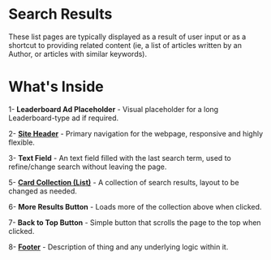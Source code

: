 
<Meta title="Components/Templates/List Pages/Search Results"/>

# Search Results

These list pages are typically displayed as a result of user input or as a shortcut to providing related content (ie, a list of articles written by an Author, or articles with similar keywords). 

# What's Inside

1- **Leaderboard Ad Placeholder** - Visual placeholder for a long Leaderboard-type ad if required.

2- **[Site Header]()** - Primary navigation for the webpage, responsive and highly flexible.

3- **Text Field** - An text field filled with the last search term, used to refine/change search without leaving the page. 

5- **[Card Collection (List)](https://storybook.nypr.digital/latest/index.html?path=/docs/components-organisms-card-collection--right-rail)** - A collection of search results, layout to be changed as needed.

6- **More Results Button** - Loads more of the collection above when clicked. 

7- **Back to Top Button** - Simple button that scrolls the page to the top when clicked.

8- **[Footer](https://storybook.nypr.digital/latest/index.html?path=/docs/components-organisms-footer--footer-config-1)** - Description of thing and any underlying logic within it.
